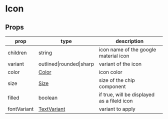 # Icon

## Props

|prop|type|description|
|----|----|-----------|
|children|string|icon name of the google material icon|
|variant|outlined\|rounded\|sharp|variant of the icon|
|color|[Color](/docs/theming/colors)|icon color|
|size|[Size](#size)|size of the chip component|
|filled|boolean|if true, will be displayed as a fileld icon|
|fontVariant|[TextVariant](#text-variant)|variant to apply|
